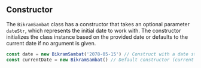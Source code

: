 ## Constructor

The `BikramSambat` class has a constructor that takes an optional parameter `dateStr`, which represents the initial date to work with. The constructor initializes the class instance based on the provided date or defaults to the current date if no argument is given.

```jsx copy
const date = new BikramSambat('2078-05-15') // Construct with a date string
const currentDate = new BikramSambat() // Default constructor (current date)
```
